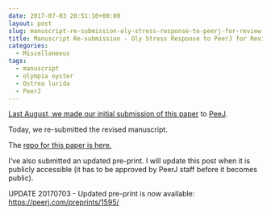 ```yaml
---
date: 2017-07-03 20:51:10+00:00
layout: post
slug: manuscript-re-submission-oly-stress-response-to-peerj-for-review
title: Manuscript Re-submission - Oly Stress Response to PeerJ for Review
categories:
  - Miscellaneous
tags:
  - manuscript
  - olympia oyster
  - Ostrea lurida
  - PeerJ
---
```


[Last August, we made our initial submission of this paper](https://robertslab.github.io/sams-notebook/2016/08/18/manuscript-submission-oly-stress-response-to-peerj-for-review.html) to [PeeJ](https://peerj.com/).

Today, we re-submitted the revised manuscript.

The [repo for this paper is here.](https://github.com/RobertsLab/paper-Olurida-gene)

I've also submitted an updated pre-print. I will update this post when it is publicly accessible (it has to be approved by PeerJ staff before it becomes public).

UPDATE 20170703 - Updated pre-print is now available: [https://peerj.com/preprints/1595/](https://peerj.com/preprints/1595/)
